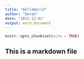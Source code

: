 ```yaml
---
title: "HelloWorld"
author: "Emrah"
date: "2022-12-01"
output: word_document
---
```


```r
knitr::opts_chunk$set(echo = TRUE)
```

## This is a markdown file

